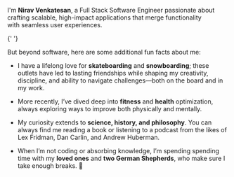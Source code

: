 I'm **Nirav Venkatesan**, a Full Stack Software Engineer passionate about  
crafting scalable, high-impact applications that merge functionality  
with seamless user experiences.

{' '}

But beyond software, here are some additional fun facts about me:

- I have a lifelong love for **skateboarding** and **snowboarding**; these outlets have led to lasting friendships while shaping my creativity, discipline, and ability to navigate challenges—both on the board and in my work.

- More recently, I’ve dived deep into **fitness** and **health** optimization, always exploring ways to improve both physically and mentally.

- My curiosity extends to **science, history, and philosophy**. You can always find me reading a book or listening to a podcast from the likes of Lex Fridman, Dan Carlin, and Andrew Huberman.

- When I’m not coding or absorbing knowledge, I’m spending spending time with my **loved ones** and **two German Shepherds**, who make sure I take enough breaks. 🐾
